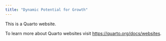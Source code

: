 ```yaml
---
title: "Dynamic Potential for Growth"
---
```


This is a Quarto website.

To learn more about Quarto websites visit <https://quarto.org/docs/websites>.
